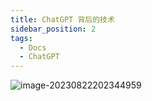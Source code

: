 ```yaml
---
title: ChatGPT 背后的技术
sidebar_position: 2
tags:
  - Docs
  - ChatGPT
---
```


![image-20230822202344959](https://zhuyaguang-1308110266.cos.ap-shanghai.myqcloud.com/img/image-20230822202344959.png)
